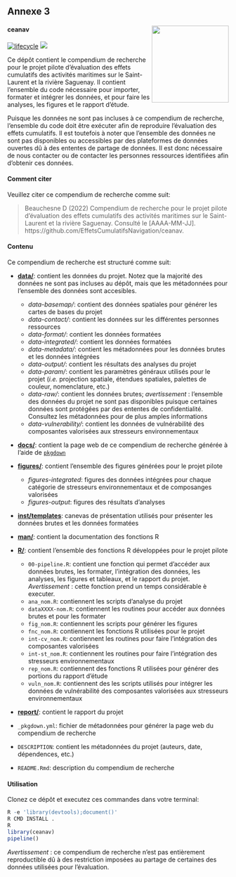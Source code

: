 ## Annexe 3 {.unnumbered #annexe3}

#### ceanav <a href='https://github.com/EffetsCumulatifsNavigation/ceanav'><img src='./figures/logo.png' align="right" height="175" /></a> {.unnumbered}

<!-- ```{r logoannexe3, out.width = '30%', fig.link = "https://github.com/EffetsCumulatifsNavigation/ceanav"}
knitr::include_graphics("./figures/logo.png")
``` -->

[![lifecycle](https://img.shields.io/badge/lifecycle-experimental-orange.svg)](https://www.tidyverse.org/lifecycle/#preliminary)
![](https://img.shields.io/badge/status-preliminary-blue.svg)

Ce dépôt contient le compendium de recherche pour le projet pilote d'évaluation des effets cumulatifs des activités maritimes sur le Saint-Laurent et la rivière Saguenay. Il contient l'ensemble du code nécessaire pour importer, formater et intégrer les données, et pour faire les analyses, les figures et le rapport d'étude.

Puisque les données ne sont pas incluses à ce compendium de recherche, l'ensemble du code doit être exécuter afin de reproduire l'évaluation des effets cumulatifs. Il est toutefois à noter que l'ensemble des données ne sont pas disponibles ou accessibles par des plateformes de données ouvertes dû à des ententes de partage de données. Il est donc nécessaire de nous contacter ou de contacter les personnes ressources identifiées afin d'obtenir ces données.

#### Comment citer {-}

Veuillez citer ce compendium de recherche comme suit:

> Beauchesne D (2022) Compendium de recherche pour le projet pilote d'évaluation des effets cumulatifs des activités maritimes sur le Saint-Laurent et la rivière Saguenay. Consulté le [AAAA-MM-JJ]. https://github.com/EffetsCumulatifsNavigation/ceanav.

#### Contenu {-}

Ce compendium de recherche est structuré comme suit:

- [**data/**](https://github.com/EffetsCumulatifsNavigation/ceanav/tree/main/data): contient les données du projet. Notez que la majorité des données ne sont pas incluses au dépôt, mais que les métadonnées pour l'ensemble des données sont accesibles.
  - *data-basemap/*: contient des données spatiales pour générer les cartes de bases du projet
  - *data-contact/*: contient les données sur les différentes personnes ressources
  - *data-format/*: contient les données formatées
  - *data-integrated/*: contient les données formatées
  - *data-metadata/*: contient les métadonnées pour les données brutes et les données intégrées
  - *data-output/*: contient les résultats des analyses du projet
  - *data-param/*: contient les paramètres généraux utilisés pour le projet (*i.e.* projection spatiale, étendues spatiales, palettes de couleur, nomenclature, etc.)
  - *data-raw/*: contient les données brutes; *avertissement* : l'ensemble des données du projet ne sont pas disponibles puisque certaines données sont protégées par des ententes de confidentialité. Consultez les métadonnées pour de plus amples informations
  - *data-vulnerability/*: contient les données de vulnérabilité des composantes valorisées aux stresseurs environnementaux

- [**docs/**](https://github.com/EffetsCumulatifsNavigation/ceanav/tree/main/docs): contient la page web de ce compendium de recherche générée à l'aide de [`pkgdown`](https://pkgdown.r-lib.org/)

- [**figures/**](https://github.com/EffetsCumulatifsNavigation/ceanav/tree/main/figures): contient l'ensemble des figures générées pour le projet pilote
  - *figures-integrated*: figures des données intégrées pour chaque catégorie de stresseurs environnementaux et de composanges valorisées
  - *figures-output*: figures des résultats d'analyses

- [**inst/templates**](https://github.com/EffetsCumulatifsNavigation/ceanav/tree/main/inst/templates): canevas de présentation utilisés pour présenter les données brutes et les données formatées

- [**man/**](https://github.com/EffetsCumulatifsNavigation/ceanav/tree/main/man): contient la documentation des fonctions R

- [**R/**](https://github.com/EffetsCumulatifsNavigation/ceanav/tree/main/R): contient l'ensemble des fonctions R développées pour le projet pilote
  - `00-pipeline.R`: contient une fonction qui permet d'accéder aux données brutes, les formater, l'intégration des données, les analyses, les figures et tableaux, et le rapport du projet. *Avertissement* : cette fonction prend un temps considérable è executer.
  - `ana_nom.R`: contiennent les scripts d'analyse du projet
  - `dataXXXX-nom.R`: contiennent les routines pour accéder aux données brutes et pour les formater
  - `fig_nom.R`: contiennent les scripts pour générer les figures
  - `fnc_nom.R`: contiennent les fonctions R utilisées pour le projet
  - `int-cv_nom.R`: contiennent les routines pour faire l'intégration des composantes valorisées
  - `int-st_nom.R`: contiennent les routines pour faire l'intégration des stresseurs environnementaux
  - `rep_nom.R`: contiennent des fonctions R utilisées pour générer des portions du rapport d'étude
  - `vuln_nom.R`: contiennent des les scripts utilisés pour intégrer les données de vulnérabilité des composantes valorisées aux stresseurs environnementaux

- [**report/**](https://github.com/EffetsCumulatifsNavigation/ceanav/tree/main/report): contient le rapport du projet

- `_pkgdown.yml`: fichier de métadonnées pour générer la page web du compendium de recherche
- `DESCRIPTION`: contient les métadonnées du projet (auteurs, date, dépendences, etc.)
- `README.Rmd`: description du compendium de recherche

#### Utilisation {-}

Clonez ce dépôt et executez ces commandes dans votre terminal:

```r
R -e 'library(devtools);document()'
R CMD INSTALL .
R
library(ceanav)
pipeline()
```

*Avertissement* : ce compendium de recherche n'est pas entièrement reproductible dû à des restriction imposées au partage de certaines des données utilisées pour l'évaluation.
